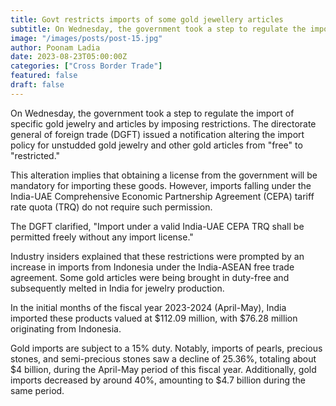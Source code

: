 ```yaml
---
title: Govt restricts imports of some gold jewellery articles
subtitle: On Wednesday, the government took a step to regulate the import
image: "/images/posts/post-15.jpg"
author: Poonam Ladia
date: 2023-08-23T05:00:00Z
categories: ["Cross Border Trade"]
featured: false
draft: false
---
```

On Wednesday, the government took a step to regulate the import of specific gold jewelry and articles by imposing restrictions. The directorate general of foreign trade (DGFT) issued a notification altering the import policy for unstudded gold jewelry and other gold articles from "free" to "restricted."

This alteration implies that obtaining a license from the government will be mandatory for importing these goods. However, imports falling under the India-UAE Comprehensive Economic Partnership Agreement (CEPA) tariff rate quota (TRQ) do not require such permission.

The DGFT clarified, "Import under a valid India-UAE CEPA TRQ shall be permitted freely without any import license."

Industry insiders explained that these restrictions were prompted by an increase in imports from Indonesia under the India-ASEAN free trade agreement. Some gold articles were being brought in duty-free and subsequently melted in India for jewelry production.

In the initial months of the fiscal year 2023-2024 (April-May), India imported these products valued at $112.09 million, with $76.28 million originating from Indonesia.

Gold imports are subject to a 15% duty. Notably, imports of pearls, precious stones, and semi-precious stones saw a decline of 25.36%, totaling about $4 billion, during the April-May period of this fiscal year. Additionally, gold imports decreased by around 40%, amounting to $4.7 billion during the same period.

